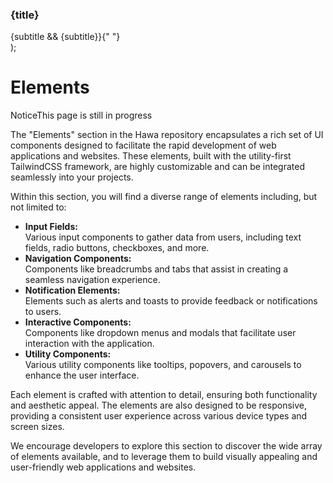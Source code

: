 
  <div
    onClick={handleClick}
    className="hawa-inline-flex hawa-w-full hawa-max-w-full hawa-transform-gpu hawa-cursor-pointer hawa-flex-col hawa-rounded hawa-border  hawa-bg-background  hawa-p-5 hawa-transition-all hover:hawa-drop-shadow-lg  dark:hover:hawa-bg-gray-800"
  >
    <h3 className="hawa-font-bold">{title}</h3>
    {subtitle && <span className="hawa-text-sm">{subtitle}</span>}{" "}
  </div>
);

<Meta title="Elements/Introduction" />

# Elements

<span className="badge">Notice</span>This page is still in progress

The "Elements" section in the Hawa repository encapsulates a rich set
of UI components designed to facilitate the rapid development of web
applications and websites. These elements, built with the
utility-first TailwindCSS framework, are highly customizable and can
be integrated seamlessly into your projects.

Within this section, you will find a diverse range of elements
including, but not limited to:

<ul className="flex flex-col gap-2 mb-10">
  <li>
    <strong>Input Fields:</strong> <br /> Various input components to gather
    data from users, including text fields, radio buttons, checkboxes, and more.
  </li>
  <li>
    <strong>Navigation Components:</strong> <br /> Components like breadcrumbs
    and tabs that assist in creating a seamless navigation experience.
  </li>
  <li>
    <strong>Notification Elements:</strong> <br /> Elements such as alerts and
    toasts to provide feedback or notifications to users.
  </li>
  <li>
    <strong>Interactive Components:</strong> <br /> Components like dropdown
    menus and modals that facilitate user interaction with the application.
  </li>
  <li>
    <strong>Utility Components:</strong> <br /> Various utility components like
    tooltips, popovers, and carousels to enhance the user interface.
  </li>
</ul>

Each element is crafted with attention to detail, ensuring both
functionality and aesthetic appeal. The elements are also designed to
be responsive, providing a consistent user experience across various
device types and screen sizes.

We encourage developers to explore this section to discover the wide
array of elements available, and to leverage them to build visually
appealing and user-friendly web applications and websites.

